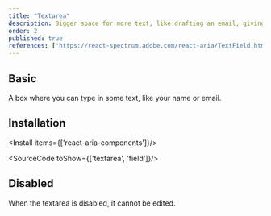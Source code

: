 ```yaml
---
title: "Textarea"
description: Bigger space for more text, like drafting an email, giving you room to elaborate on your thoughts..
order: 2
published: true
references: ["https://react-spectrum.adobe.com/react-aria/TextField.html#textarea-1"]
---
```


## Basic

A box where you can type in some text, like your name or email.
<How minW72 toUse="forms/textarea-demo" />

## Installation

<Install items={['react-aria-components']}/>

<SourceCode toShow={['textarea', 'field']}/>

## Disabled
When the textarea is disabled, it cannot be edited.
<How minW72 toUse="forms/textarea-disabled-demo" />
